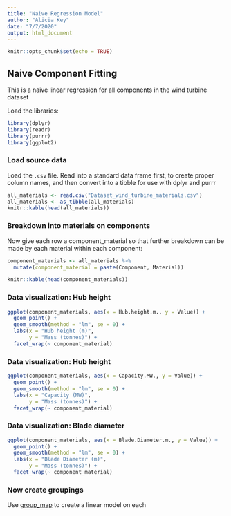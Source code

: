 ```yaml
---
title: "Naive Regression Model"
author: "Alicia Key"
date: "7/7/2020"
output: html_document
---
```


```r
knitr::opts_chunk$set(echo = TRUE)
```

## Naive Component Fitting

This is a naive linear regression for all components in the wind turbine dataset

Load the libraries:
``` r
library(dplyr)
library(readr)
library(purrr)
library(ggplot2)
```

### Load source data

Load the `.csv` file. Read into a standard data frame first, to create proper column names, and then convert into a tibble for use with dplyr and purrr

``` r
all_materials <- read.csv("Dataset_wind_turbine_materials.csv")
all_materials <- as_tibble(all_materials)
knitr::kable(head(all_materials))
```

### Breakdown into materials on components

Now give each row a component_material so that further breakdown can be made by each material within each component:

``` r
component_materials <- all_materials %>%
  mutate(component_material = paste(Component, Material))

knitr::kable(head(component_materials))
```


### Data visualization: Hub height

``` r
ggplot(component_materials, aes(x = Hub.height.m., y = Value)) +
  geom_point() +
  geom_smooth(method = "lm", se = 0) +
  labs(x = "Hub height (m)",
       y = "Mass (tonnes)") +
  facet_wrap(~ component_material)
```

### Data visualization: Hub height

``` r
ggplot(component_materials, aes(x = Capacity.MW., y = Value)) +
  geom_point() +
  geom_smooth(method = "lm", se = 0) +
  labs(x = "Capacity (MW)",
       y = "Mass (tonnes)") +
  facet_wrap(~ component_material)
```

### Data visualization: Blade diameter

``` r
ggplot(component_materials, aes(x = Blade.Diameter.m., y = Value)) +
  geom_point() +
  geom_smooth(method = "lm", se = 0) +
  labs(x = "Blade Diameter (m)",
       y = "Mass (tonnes)") +
  facet_wrap(~ component_material)
```

### Now create groupings

Use [group_map](https://dplyr.tidyverse.org/reference/group_map.html) to create a linear model on each 